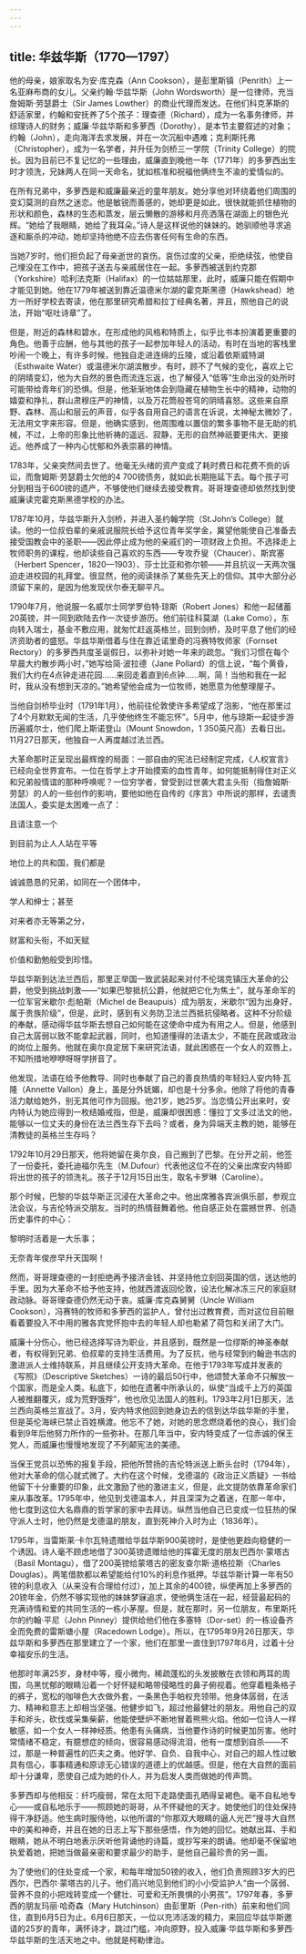 ```yaml
---
---
---
```

title: 华兹华斯（1770—1797）
---




他的母亲，娘家取名为安·库克森（Ann Cookson），是彭里斯镇（Penrith）上一名亚麻布商的女儿。父亲约翰·华兹华斯（John Wordsworth）是一位律师，充当詹姆斯·劳瑟爵士（Sir James Lowther）的商业代理而发达。在他们科克茅斯的舒适家里，约翰和安抚养了5个孩子：理查德（Richard），成为一名事务律师，并综理诗人的财务；威廉·华兹华斯和多萝西（Dorothy），是本节主要叙述的对象；约翰（John），走向海洋去求发展，并在一次沉船中遇难；克利斯托弗（Christopher），成为一名学者，并升任为剑桥三一学院（Trinity College）的院长。因为目前已不复记忆的一些理由，威廉直到晚他一年（1771年）的多萝西出生时才领洗，兄妹两人在同一天命名，犹如核准和祝福他俩终生不渝的爱情似的。

在所有兄弟中，多萝西是和威廉最亲近的童年朋友。她分享他对环绕着他们周围的变幻莫测的自然之迷恋。他是敏锐而善感的，她却更是如此，很快就能抓住植物的形状和颜色，森林的生态和蒸发，层云懒散的游移和月亮洒落在湖面上的银色光辉。“她给了我眼睛，她给了我耳朵。”诗人是这样说他的妹妹的。她驯顺他寻求追逐和厮杀的冲动，她却坚持他绝不应去伤害任何有生命的东西。

当她7岁时，他们担负起了母亲逝世的哀伤。哀伤过度的父亲，拒绝续弦，他使自己埋没在工作中，把孩子送去与亲戚居住在一起。多萝西被送到约克郡（Yorkshire）哈利法克斯（Halifax）的一位姑姑那里，此时，威廉只能在假期中才能见到她。他在1779年被送到靠近温德米尔湖的霍克斯黑德（Hawkshead）地方一所好学校去寄读，他在那里研究希腊和拉丁经典名著，并且，照他自己的说法，开始“呕吐诗章”了。

但是，附近的森林和碧水，在形成他的风格和特质上，似乎比书本扮演着更重要的角色。他善于应酬，他与其他的孩子一起参加年轻人的活动，有时在当地的客栈里吵闹一个晚上，有许多时候，他独自走进连绵的丘陵，或沿着依斯威特湖（Esthwaite Water）或温德米尔湖滨散步。有时，顾不了气候的变化，喜欢上它的阴晴变幻，他为大自然的景色而流连忘返，也了解侵入“低等”生命出没的处所时可能带给青年们的恐惧。但是，他渐渐地体会到隐藏在植物生长中的精神，动物的嬉耍和挣扎，群山肃穆庄严的神情，以及万花筒般苍穹的阴晴喜怒。这些来自原野、森林、高山和层云的声音，似乎各自用自己的语言在诉说，太神秘太微妙了，无法用文字来形容。但是，他确实感到，他周围难以置信的繁多事物不是无助的机械，不过，上帝的形象比他祈祷的遥远、寂静，无形的自然神祇要更伟大、更接近。他养成了一种内心忧郁和外表崇慕的神情。

1783年，父亲突然间去世了。他毫无头绪的资产变成了耗时费日和花费不赀的诉讼，而詹姆斯·劳瑟爵士欠他的4 700镑债务，就如此长期拖延下去。每个孩子可分到相当于600镑的遗产，不够使他们继续去接受教育。哥哥理查德却依然找到使威廉读完霍克斯黑德学校的办法。

1787年10月，华兹华斯升入剑桥，并进入圣约翰学院（St.John’s College）就读。他的一位叔伯辈的亲戚说服院长给予这位青年奖学金，冀望他能使自己准备去接受国教会中的圣职——因此停止成为他的亲戚们的一项财政上负担。不选择走上牧师职务的课程，他却读些自己喜欢的东西——专攻乔叟（Chaucer）、斯宾塞（Herbert Spencer，1820—1903）、莎士比亚和弥尔顿——并且抗议一天两次强迫走进校园的礼拜堂。很显然，他的阅读抹杀了某些先天上的信仰。其中大部分必须留下来的，是因为他发现伏尔泰无聊平凡。

1790年7月，他说服一名威尔士同学罗伯特·琼斯（Robert Jones）和他一起储蓄20英镑，并一同到欧陆去作一次徒步游历。他们前往科莫湖（Lake Como），东向转入瑞士，基金不敷应用，就匆忙赶返英格兰，回到剑桥，及时平息了他们的经济资助者的盛怒。华兹华斯借着与住在靠近诺里奇的冯赛特牧师家（Fornset Rectory）的多萝西共度圣诞假日，以弥补对她一年来的疏忽。“我们习惯在每个早晨大约散步两小时，”她写给简·波拉德（Jane Pollard）的信上说，“每个黄昏，我们大约在4点钟走进花园……来回走着直到6点钟……啊，简！当他和我在一起时，我从没有想到天凉的。”她希望他会成为一位牧师，她愿意为他整理屋子。

当他自剑桥毕业时（1791年1月），他前往伦敦使许多希望成了泡影，“他在那里过了4个月默默无闻的生活，几乎使他终生不能忘怀”。5月中，他与琼斯一起徒步游历遍威尔士，他们爬上斯诺登山（Mount Snowdon，1 350英尺高）去看日出。11月27日那天，他独自一人再度越过法兰西。

大革命那时正呈现出最辉煌的局面：一部自由的宪法已经制定完成，《人权宣言》已经向全世界宣布。一位在哲学上才开始摸索的血性青年，如何能抵制得住对正义和兄弟般情谊的那种呼唤呢？一位穷学者，曾受到过世袭大君主头衔（指詹姆斯·劳瑟）的人的一些创作的影响，要他如他在自传的《序言》中所说的那样，去谴责法国人，委实是太困难一点了：

且请注意一个

到目前为止人人站在平等

地位上的共和国，我们都是

诚诚恳恳的兄弟，如同在一个团体中，

学人和绅士；甚至

对来者亦无等第之分，

财富和头衔，不如天赋

价值和勤勉般受到珍惜。



华兹华斯到达法兰西后，那里正举国一致武装起来对付不伦瑞克镇压大革命的公爵，他受到挑战刺激——“如果巴黎抵抗公爵，他就把它化为焦土”，就与革命军的一位军官米歇尔·彪帕斯（Michel de Beaupuis）成为朋友，米歇尔“因为出身好，属于贵族阶级”，但是，此时，感到有义务防卫法兰西抵抗侵略者。这种不分阶级的奉献，感动得华兹华斯去想自己如何能在这使命中成为有用之人。但是，他感到自己太孱弱以致不能拿起武器，同时，也知道懂得的法语太少，不能在民政或政治的岗位上服务。他就在奥尔良定居下来研究法语，就此困惑在一个女人的双唇上，不知所措地咿咿呀呀学拼音了。

他发现，法语在给予他教导、同时也奉献了自己的善良热情的年轻妇人安内特·瓦隆（Annette Vallon）身上，虽是分外妩媚，却也是十分多余。他除了将他的青春活力献给她外，别无其他可作为回报。他21岁，她25岁。当恋情公开出来时，安内特认为她应得到一枚结婚戒指，但是，威廉却很困惑：懂拉丁文多过法文的他，能够以一位丈夫的身份在法兰西生存下去吗？或者，身为异端天主教的她，能够在清教徒的英格兰生存吗？

1792年10月29日那天，他将她留在奥尔良，自己搬到了巴黎。在分开之前，他签了一份委托，委托迪福尔先生（M.Dufour）代表他这位不在的父亲出席安内特即将出世的孩子的领洗礼。孩子于12月15日出生，取名卡罗琳（Caroline）。

那个时候，巴黎的华兹华斯正沉浸在大革命之中。他出席雅各宾派俱乐部，参观立法会议，与吉伦特派交朋友。当时的热情鼓舞着他。他自感正处在震撼世界、创造历史事件的中心：

黎明时活着是一大乐事；

无奈青年俊彦早升天国啊！



然而，哥哥理查德的一封拒绝再予接济金钱、并坚持他立刻回英国的信，送达他的手里。因为大革命不给予他支持，他就西渡返回伦敦，设法化解冰冻三尺的家庭财政动脉。哥哥理查德仍然无动于衷。威廉·库克森舅舅（Uncle William Cookson），冯赛特的牧师和多萝西的监护人，曾付出过教育费，而对这位目前眼看着要投入不中用的雅各宾党怀抱中去的年轻人却也勒紧了荷包和关闭了大门。

威廉十分伤心，他已经选择写诗为职业，并且感到，既然是一位缪斯的神圣奉献者，有权得到兄弟、伯叔辈的支持生活费用。为了反抗，他与经常到约翰逊书店的激进派人士维持联系，并且继续公开支持大革命。在他于1793年写成并发表的《写照》（Descriptive Sketches）一诗的最后50行中，他颂赞大革命不只解放一个国家，而是全人类。私底下，如他在遗著中所承认的，纵使“当成千上万的英国人被推翻覆灭，成为荒野饿殍”，他也欣见法国人的胜利。1793年2月1日那天，法兰西向英格兰宣战了。3月，安内特求他回到她身边去的信到达华兹华斯的手里，但是英伦海峡已禁止百姓横渡。他忘不了她，对她的思念燃烧着他的良心，我们会看到9年后他努力所作的一些弥补。在那几年当中，安内特变成了一位赤诚的保王党人，而威廉也慢慢地发现了不列颠宪法的美德。

当保王党员以恐怖的报复手段，把他所赞扬的吉伦特派送上断头台时（1794年），他对大革命的信心就式微了。大约在这个时候，戈德温的《政治正义质疑》一书给他留下十分重要的印象，此文激励了他的激进主义，但是，此文提防依靠革命家们来从事改革。1795年中，他见到戈德温本人，并且深深为之着迷，在那一年中，他七度到这位大名鼎鼎的哲学家的家中去拜访。纵然当他自己已变成一位狂热的保守派人士时，他仍然是戈德温的朋友，直到死神介入时为止（1836年）。

1795年，当雷斯莱·卡尔瓦特遗赠给华兹华斯900英镑时，是使他更趋向稳健的一个诱因。诗人毫不顾虑地借了300英镑遗赠给他的挥霍无度的朋友巴西尔·蒙塔古（Basil Montagu），借了200英镑给蒙塔古的密友查尔斯·道格拉斯（Charles Douglas）。两笔借款都以希望能给付10%的利息作抵押。华兹华斯计算一年有50镑的利息收入（从来没有合理给付过），加上其余的400镑，纵使再加上多萝西的20镑年金，仍然不够实现他的妹妹梦寐追求，使他俩生活在一起，经营最起码的充满诗情和爱的共同生活的一栋小茅屋。但是，就在那时，另一位朋友，布里斯托尔的约翰·平尼（John Pinney）提供给他们他在多塞特（Dor-set）的一栋设备齐全而免费的雷斯塘小屋（Racedown Lodge）。所以，在1795年9月26日那天，华兹华斯和多萝西在那里建立了一个家，他们在那里一直住到1797年6月，过着十分幸福安乐的生活。

他那时年满25岁，身材中等，瘦小微佝，稀疏蓬松的头发披散在衣领和两耳的周围，乌黑忧郁的眼睛沿着一个好怀疑和略带侵略性的鼻子俯视着。他穿着粗条格子的裤子，宽松的咖啡色大衣做外套，一条黑色手帕权充领带。他身体孱弱，在活力、精神和意志上却相当坚强。他健步如飞，超过他最健壮的朋友。用他自己的双手和斧头，砍伐或采集柴薪，他能使壁炉不断地冒着熊熊火焰。他如一位诗人一样敏感，如一个女人一样神经质。他患有头痛病，当他要作诗的时候更加厉害。他时常情绪不稳定，有臆想症的倾向，很容易感动得流泪，他有一度想到自杀——不过，那是一种普遍性的匹夫之勇。他好学、自负、自我中心，对自己的超人性过敏具有信心，事事精通和原谅无心错误的道德上的优越感。但是，他在大自然的面前却十分谦卑，愿使自己成为她的仆人，并为启发人类而做她的传声筒。

多萝西却与他相反：纤巧瘦弱，常在太阳下走路使面孔晒得呈褐色。毫不自私地专心——或自私地乐于——照顾她的哥哥，从不怀疑他的天才。她使他们的住处保持得干净舒适。他生病时服侍他，以他所谓的“你那双大眼睛的逼人光芒”搜寻大自然中的美和神奇，并且在她的日志上写下那些感悟，作为她的回忆。她献出耳、手和眼睛，她从不明白地表示厌听他背诵他的诗篇，或抄写来的朗诵。他却毫不保留地执爱着她，把她当做最亲密和要求最少的助手，是他自己最珍贵的另一面。

为了使他们的住处变成一个家，和每年增加50镑的收入，他们负责照顾3岁大的巴西尔，巴西尔·蒙塔古的儿子。他们高兴地见到他们的小小受监护人“由一个孱弱、营养不良的小把戏转变成一个健壮、可爱和无所畏惧的小男孩”。1797年春，多萝西的朋友玛丽·哈奇森（Mary Hutchinson）由彭里斯（Pen-rith）前来和他们同住，直到6月5日为止。6月6日那天，一位以充沛活泼的精力，来回应华兹华斯邀请的25岁的青年，满怀诗才，跳过门槛，冲向原野，投入威廉·华兹华斯和多萝西·华兹华斯的生活天地之中。他就是柯勒律治。